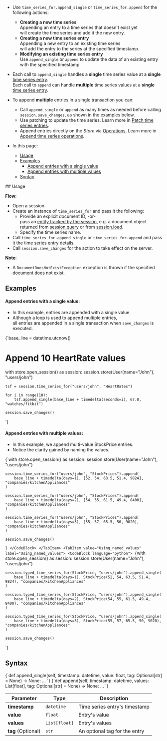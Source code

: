 
<Admonition type="note" title="">

* Use `time_series_for.append_single` or `time_series_for.append` for the following actions:
    * **Creating a new time series**  
      Appending an entry to a time series that doesn't exist yet  
      will create the time series and add it the new entry.
    * **Creating a new time series entry**  
      Appending a new entry to an existing time series  
      will add the entry to the series at the specified timestamp.
    * **Modifying an existing time series entry**  
      Use `append_single` or `append` to update the data of an existing entry with the specified timestamp.

* Each call to `append_single` handles a **single** time series value at 
  a **single** [time series entry](../../../../document-extensions/timeseries/design.mdx#time-series-entries).  
  Each call to `append` can handle **multiple** time series values at 
  a **single** [time series entry](../../../../document-extensions/timeseries/design.mdx#time-series-entries).  

* To append **multiple** entries in a single transaction you can:  
   * Call `append_single` or `append` as many times as needed before calling `session.save_changes`, as shown in the examples below.  
   * Use patching to update the time series. Learn more in [Patch time series entries](../../../../document-extensions/timeseries/client-api/session/patch.mdx).  
   * Append entries directly on the _Store_ via [Operations](../../../../client-api/operations/what-are-operations.mdx). 
     Learn more in [Append time series operations](../../../../document-extensions/timeseries/client-api/operations/append-and-delete.mdx).  

* In this page:
    * [Usage](../../../../document-extensions/timeseries/client-api/session/append.mdx#usage)
    * [Examples](../../../../document-extensions/timeseries/client-api/session/append.mdx#examples)
       * [Append entries with a single value](../../../../document-extensions/timeseries/client-api/session/append.mdx#append-entries-with-a-single-value)
       * [Append entries with multiple values](../../../../document-extensions/timeseries/client-api/session/append.mdx#append-entries-with-multiple-values)
    * [Syntax](../../../../document-extensions/timeseries/client-api/session/append.mdx#syntax)

</Admonition>
## Usage

**Flow**:

* Open a session.
* Create an instance of `time_series_for` and pass it the following:
    * Provide an explicit document ID, -or-  
      pass an [entity tracked by the session](../../../../client-api/session/what-is-a-session-and-how-does-it-work.mdx#unit-of-work-pattern),
      e.g. a document object returned from [session.query](../../../../client-api/session/querying/how-to-query.mdx) 
      or from [session.load](../../../../client-api/session/loading-entities.mdx#load).
    * Specify the time series name.
* Call `time_series_for.append_single` or `time_series_for.append` and pass it the time series entry details.
* Call `session.save_changes` for the action to take effect on the server.

**Note**:

* A `DocumentDoesNotExistException` exception is thrown if the specified document does not exist.



## Examples

#### Append entries with a single value:

* In this example, entries are appended with a single value.
* Although a loop is used to append multiple entries,  
  all entries are appended in a single transaction when `save_changes` is executed.

<TabItem value="timeseries_region_TimeSeriesFor-Append-TimeSeries-Range" label="timeseries_region_TimeSeriesFor-Append-TimeSeries-Range">
<CodeBlock language="python">
{`base_line = datetime.utcnow()

# Append 10 HeartRate values
with store.open_session() as session:
    session.store(User(name="John"), "users/john")

    tsf = session.time_series_for("users/john", "HeartRates")

    for i in range(10):
        tsf.append_single(base_line + timedelta(seconds=i), 67.0, "watches/fitbit")

    session.save_changes()
`}
</CodeBlock>
</TabItem>
#### Append entries with multiple values:

* In this example, we append multi-value StockPrice entries.  
* Notice the clarity gained by naming the values.  

<Tabs groupId='languageSyntax'>
<TabItem value="Native" label="Native">
<CodeBlock language="python">
{`with store.open_session() as session:
    session.store(User(name="John"), "users/john")

    session.time_series_for("users/john", "StockPrices").append(
        base_line + timedelta(days=1), [52, 54, 63.5, 51.4, 9824], "companies/kitchenAppliances"
    )

    session.time_series_for("users/john", "StockPrices").append(
        base_line + timedelta(days=2), [54, 55, 61.5, 49.4, 8400], "companies/kitchenAppliances"
    )

    session.time_series_for("users/john", "StockPrices").append(
        base_line + timedelta(days=3), [55, 57, 65.5, 50, 9020], "companies/kitchenAppliances"
    )

    session.save_changes()
`}
</CodeBlock>
</TabItem>
<TabItem value="Using_named_values" label="Using_named_values">
<CodeBlock language="python">
{`with store.open_session() as session:
    session.store(User(name="John"), "users/john")

    session.typed_time_series_for(StockPrice, "users/john").append_single(
        base_line + timedelta(days=1), StockPrice(52, 54, 63.5, 51.4, 9824), "companies/kitchenAppliances"
    )

    session.typed_time_series_for(StockPrice, "users/john").append_single(
        base_line + timedelta(days=2), StockPrice(54, 55, 61.5, 49.4, 8400), "companies/kitchenAppliances"
    )

    session.typed_time_series_for(StockPrice, "users/john").append_single(
        base_line + timedelta(days=3), StockPrice(55, 57, 65.5, 50, 9020), "companies/kitchenAppliances"
    )

    session.save_changes()
`}
</CodeBlock>
</TabItem>
</Tabs>



## Syntax

<TabItem value="TimeSeriesFor-Append-definition-double" label="TimeSeriesFor-Append-definition-double">
<CodeBlock language="python">
{`def append_single(self, timestamp: datetime, value: float, tag: Optional[str] = None) -> None: ...
`}
</CodeBlock>
</TabItem>

<TabItem value="TimeSeriesFor-Append-definition-inum" label="TimeSeriesFor-Append-definition-inum">
<CodeBlock language="python">
{`def append(self, timestamp: datetime, values: List[float], tag: Optional[str] = None) -> None: ...
`}
</CodeBlock>
</TabItem>

| Parameter | Type | Description |
|-----------|------|-------------|
| **timestamp** | `datetime` | Time series entry's timestamp |
| **value** | `float` | Entry's value |
| **values** | `List[float]` | Entry's values |
| **tag** (Optional) | `str` | An optional tag for the entry |




